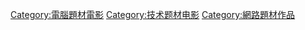 [[Category:電腦題材電影|Category:電腦題材電影]]
[[Category:技术题材电影|Category:技术题材电影]]
[[Category:網路題材作品|Category:網路題材作品]]